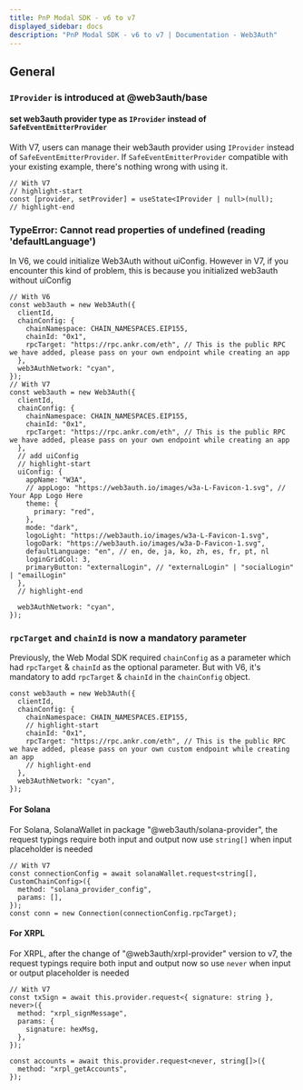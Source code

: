 ```yaml
---
title: PnP Modal SDK - v6 to v7
displayed_sidebar: docs
description: "PnP Modal SDK - v6 to v7 | Documentation - Web3Auth"
---
```


## General

### `IProvider` is introduced at @web3auth/base

#### set web3auth provider type as `IProvider` instead of `SafeEventEmitterProvider`

With V7, users can manage their web3auth provider using `IProvider` instead of `SafeEventEmitterProvider`. If `SafeEventEmitterProvider` compatible
with your existing example, there's nothing wrong with using it.

```tsx
// With V7
// highlight-start
const [provider, setProvider] = useState<IProvider | null>(null);
// highlight-end
```

### TypeError: Cannot read properties of undefined (reading 'defaultLanguage')

In V6, we could initialize Web3Auth without uiConfig. However in V7, if you encounter this kind of problem, this is because you initialized web3auth
without uiConfig

```tsx
// With V6
const web3auth = new Web3Auth({
  clientId,
  chainConfig: {
    chainNamespace: CHAIN_NAMESPACES.EIP155,
    chainId: "0x1",
    rpcTarget: "https://rpc.ankr.com/eth", // This is the public RPC we have added, please pass on your own endpoint while creating an app
  },
  web3AuthNetwork: "cyan",
});
// With V7
const web3auth = new Web3Auth({
  clientId,
  chainConfig: {
    chainNamespace: CHAIN_NAMESPACES.EIP155,
    chainId: "0x1",
    rpcTarget: "https://rpc.ankr.com/eth", // This is the public RPC we have added, please pass on your own endpoint while creating an app
  },
  // add uiConfig
  // highlight-start
  uiConfig: {
    appName: "W3A",
    // appLogo: "https://web3auth.io/images/w3a-L-Favicon-1.svg", // Your App Logo Here
    theme: {
      primary: "red",
    },
    mode: "dark",
    logoLight: "https://web3auth.io/images/w3a-L-Favicon-1.svg",
    logoDark: "https://web3auth.io/images/w3a-D-Favicon-1.svg",
    defaultLanguage: "en", // en, de, ja, ko, zh, es, fr, pt, nl
    loginGridCol: 3,
    primaryButton: "externalLogin", // "externalLogin" | "socialLogin" | "emailLogin"
  },
  // highlight-end

  web3AuthNetwork: "cyan",
});
```

### `rpcTarget` and `chainId` is now a mandatory parameter

Previously, the Web Modal SDK required `chainConfig` as a parameter which had `rpcTarget` & `chainId` as the optional parameter. But with V6, it's
mandatory to add `rpcTarget` & `chainId` in the `chainConfig` object.

```tsx
const web3auth = new Web3Auth({
  clientId,
  chainConfig: {
    chainNamespace: CHAIN_NAMESPACES.EIP155,
    // highlight-start
    chainId: "0x1",
    rpcTarget: "https://rpc.ankr.com/eth", // This is the public RPC we have added, please pass on your own custom endpoint while creating an app
    // highlight-end
  },
  web3AuthNetwork: "cyan",
});
```

#### For Solana

For Solana, SolanaWallet in package "@web3auth/solana-provider", the request typings require both input and output now use `string[]` when input
placeholder is needed

```tsx
// With V7
const connectionConfig = await solanaWallet.request<string[], CustomChainConfig>({
  method: "solana_provider_config",
  params: [],
});
const conn = new Connection(connectionConfig.rpcTarget);
```

#### For XRPL

For XRPL, after the change of "@web3auth/xrpl-provider" version to v7, the request typings require both input and output now so use `never` when input
or output placeholder is needed

```tsx
// With V7
const txSign = await this.provider.request<{ signature: string }, never>({
  method: "xrpl_signMessage",
  params: {
    signature: hexMsg,
  },
});

const accounts = await this.provider.request<never, string[]>({
  method: "xrpl_getAccounts",
});
```
